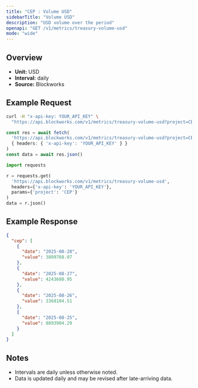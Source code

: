 ```yaml
---
title: "CEP : Volume USD"
sidebarTitle: "Volume USD"
description: "USD volume over the period"
openapi: "GET /v1/metrics/treasury-volume-usd"
mode: "wide"
---
```


## Overview

- **Unit:** USD
- **Interval:** daily
- **Source:** Blockworks

## Example Request

<CodeGroup>

```bash cURL
curl -H "x-api-key: YOUR_API_KEY" \
  "https://api.blockworks.com/v1/metrics/treasury-volume-usd?project=CEP"
```

```typescript TypeScript
const res = await fetch(
  'https://api.blockworks.com/v1/metrics/treasury-volume-usd?project=CEP',
  { headers: { 'x-api-key': 'YOUR_API_KEY' } }
)
const data = await res.json()
```

```python Python
import requests

r = requests.get(
  'https://api.blockworks.com/v1/metrics/treasury-volume-usd',
  headers={'x-api-key': 'YOUR_API_KEY'},
  params={'project': 'CEP'}
)
data = r.json()
```

</CodeGroup>

## Example Response

```json
{
  "cep": [
    {
      "date": "2025-08-28",
      "value": 3809768.07
    },
    {
      "date": "2025-08-27",
      "value": 4243680.95
    },
    {
      "date": "2025-08-26",
      "value": 3368104.51
    },
    {
      "date": "2025-08-25",
      "value": 8893904.29
    }
  ]
}
```

## Notes
- Intervals are daily unless otherwise noted.
- Data is updated daily and may be revised after late-arriving data.
